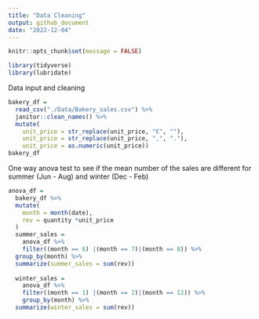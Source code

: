 ```yaml
---
title: "Data Cleaning"
output: github_document
date: "2022-12-04"
---
```


```r
knitr::opts_chunk$set(message = FALSE)

library(tidyverse)
library(lubridate)
```

Data input and cleaning 
```r
bakery_df =
  read_csv("./Data/Bakery_sales.csv") %>% 
  janitor::clean_names() %>% 
  mutate(
    unit_price = str_replace(unit_price, "€", ""),
    unit_price = str_replace(unit_price, ",", "."),
    unit_price = as.numeric(unit_price))
bakery_df
```

One way anova test to see if the mean number of the sales are different for summer (Jun - Aug) and winter (Dec - Feb)  

```r
anova_df =
  bakery_df %>% 
  mutate(
    month = month(date),
    rev = quantity *unit_price 
  ) 
  summer_sales = 
    anova_df %>% 
    filter((month == 6) |(month == 7)|(month == 8)) %>% 
  group_by(month) %>% 
  summarize(summer_sales = sum(rev))
  
  winter_sales = 
    anova_df %>% 
    filter((month == 1) |(month == 2)|(month == 12)) %>% 
    group_by(month) %>% 
  summarize(winter_sales = sum(rev))

```



